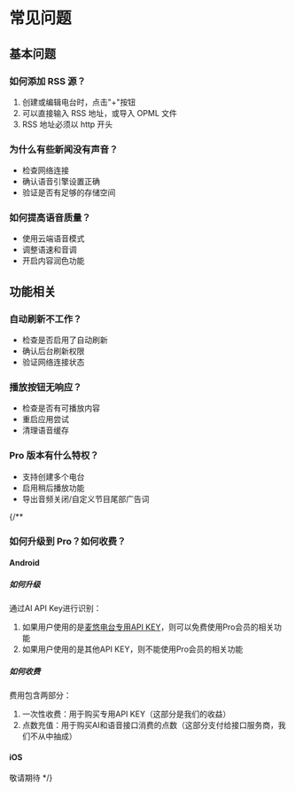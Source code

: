 # 常见问题

## 基本问题

### 如何添加 RSS 源？
1. 创建或编辑电台时，点击"+"按钮
2. 可以直接输入 RSS 地址，或导入 OPML 文件
3. RSS 地址必须以 http 开头

### 为什么有些新闻没有声音？
- 检查网络连接
- 确认语音引擎设置正确
- 验证是否有足够的存储空间

### 如何提高语音质量？
- 使用云端语音模式
- 调整语速和音调
- 开启内容润色功能

## 功能相关

### 自动刷新不工作？
- 检查是否启用了自动刷新
- 确认后台刷新权限
- 验证网络连接状态

### 播放按钮无响应？
- 检查是否有可播放内容
- 重启应用尝试
- 清理语音缓存

### Pro 版本有什么特权？
- 支持创建多个电台
- 启用稍后播放功能
- 导出音频关闭/自定义节目尾部广告词

{/**

### 如何升级到 Pro？如何收费？

#### Android

##### 如何升级
通过AI API Key进行识别：
1. 如果用户使用的是[麦悠电台专用API KEY](https://api2d.com/merchant/1128)，则可以免费使用Pro会员的相关功能
2. 如果用户使用的是其他API KEY，则不能使用Pro会员的相关功能

##### 如何收费

费用包含两部分：
1. 一次性收费：用于购买专用API KEY（这部分是我们的收益）
2. 点数充值：用于购买AI和语音接口消费的点数（这部分支付给接口服务商，我们不从中抽成）


#### iOS
敬请期待
*/}